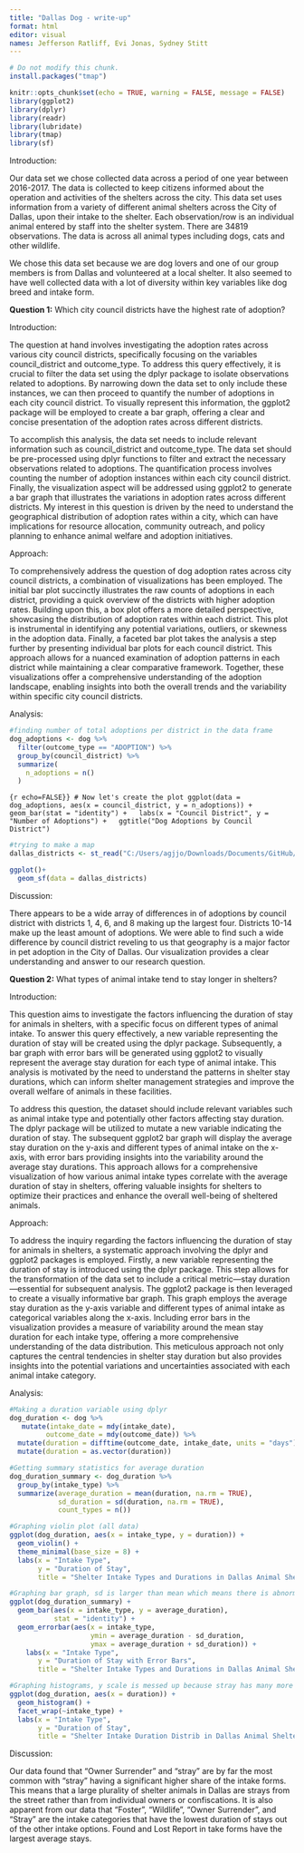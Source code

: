 ```yaml
---
title: "Dallas Dog - write-up"
format: html
editor: visual
names: Jefferson Ratliff, Evi Jonas, Sydney Stitt
---
```


```r
# Do not modify this chunk.
install.packages("tmap")

knitr::opts_chunk$set(echo = TRUE, warning = FALSE, message = FALSE)
library(ggplot2)
library(dplyr)
library(readr)
library(lubridate)
library(tmap)
library(sf)
```

Introduction:

Our data set we chose collected data across a period of one year between 2016-2017. The data is collected to keep citizens informed about the operation and activities of the shelters across the city. This data set uses information from a variety of different animal shelters across the City of Dallas, upon their intake to the shelter. Each observation/row is an individual animal entered by staff into the shelter system. There are 34819 observations. The data is across all animal types including dogs, cats and other wildlife.

We chose this data set because we are dog lovers and one of our group members is from Dallas and volunteered at a local shelter. It also seemed to have well collected data with a lot of diversity within key variables like dog breed and intake form.

**Question 1:** Which city council districts have the highest rate of adoption?

Introduction:

The question at hand involves investigating the adoption rates across various city council districts, specifically focusing on the variables council_district and outcome_type. To address this query effectively, it is crucial to filter the data set using the dplyr package to isolate observations related to adoptions. By narrowing down the data set to only include these instances, we can then proceed to quantify the number of adoptions in each city council district. To visually represent this information, the ggplot2 package will be employed to create a bar graph, offering a clear and concise presentation of the adoption rates across different districts.

To accomplish this analysis, the data set needs to include relevant information such as council_district and outcome_type. The data set should be pre-processed using dplyr functions to filter and extract the necessary observations related to adoptions. The quantification process involves counting the number of adoption instances within each city council district. Finally, the visualization aspect will be addressed using ggplot2 to generate a bar graph that illustrates the variations in adoption rates across different districts. My interest in this question is driven by the need to understand the geographical distribution of adoption rates within a city, which can have implications for resource allocation, community outreach, and policy planning to enhance animal welfare and adoption initiatives.

Approach:

To comprehensively address the question of dog adoption rates across city council districts, a combination of visualizations has been employed. The initial bar plot succinctly illustrates the raw counts of adoptions in each district, providing a quick overview of the districts with higher adoption rates. Building upon this, a box plot offers a more detailed perspective, showcasing the distribution of adoption rates within each district. This plot is instrumental in identifying any potential variations, outliers, or skewness in the adoption data. Finally, a faceted bar plot takes the analysis a step further by presenting individual bar plots for each council district. This approach allows for a nuanced examination of adoption patterns in each district while maintaining a clear comparative framework. Together, these visualizations offer a comprehensive understanding of the adoption landscape, enabling insights into both the overall trends and the variability within specific city council districts.

Analysis:

```r
#finding number of total adoptions per district in the data frame
dog_adoptions <- dog %>%
  filter(outcome_type == "ADOPTION") %>% 
  group_by(council_district) %>% 
  summarize(
    n_adoptions = n()
  )
```

```{r echo=FALSE}}
# Now let's create the plot
ggplot(data = dog_adoptions, aes(x = council_district, y = n_adoptions)) +
  geom_bar(stat = "identity") +
  labs(x = "Council District", y = "Number of Adoptions") +
  ggtitle("Dog Adoptions by Council District")
```

```r
#trying to make a map
dallas_districts <- st_read("C:/Users/agjjo/Downloads/Documents/GitHub/project01-dog/data/Councils/Councils.shp")

ggplot()+
  geom_sf(data = dallas_districts)
```

Discussion:

There appears to be a wide array of differences in of adoptions by council district with districts 1, 4, 6, and 8 making up the largest four. Districts 10-14 make up the least amount of adoptions. We were able to find such a wide difference by council district reveling to us that geography is a major factor in pet adoption in the City of Dallas. Our visualization provides a clear understanding and answer to our research question.

**Question 2:** What types of animal intake tend to stay longer in shelters?

Introduction:

This question aims to investigate the factors influencing the duration of stay for animals in shelters, with a specific focus on different types of animal intake. To answer this query effectively, a new variable representing the duration of stay will be created using the dplyr package. Subsequently, a bar graph with error bars will be generated using ggplot2 to visually represent the average stay duration for each type of animal intake. This analysis is motivated by the need to understand the patterns in shelter stay durations, which can inform shelter management strategies and improve the overall welfare of animals in these facilities.

To address this question, the dataset should include relevant variables such as animal intake type and potentially other factors affecting stay duration. The dplyr package will be utilized to mutate a new variable indicating the duration of stay. The subsequent ggplot2 bar graph will display the average stay duration on the y-axis and different types of animal intake on the x-axis, with error bars providing insights into the variability around the average stay durations. This approach allows for a comprehensive visualization of how various animal intake types correlate with the average duration of stay in shelters, offering valuable insights for shelters to optimize their practices and enhance the overall well-being of sheltered animals.

Approach:

To address the inquiry regarding the factors influencing the duration of stay for animals in shelters, a systematic approach involving the dplyr and ggplot2 packages is employed. Firstly, a new variable representing the duration of stay is introduced using the dplyr package. This step allows for the transformation of the data set to include a critical metric—stay duration—essential for subsequent analysis. The ggplot2 package is then leveraged to create a visually informative bar graph. This graph employs the average stay duration as the y-axis variable and different types of animal intake as categorical variables along the x-axis. Including error bars in the visualization provides a measure of variability around the mean stay duration for each intake type, offering a more comprehensive understanding of the data distribution. This meticulous approach not only captures the central tendencies in shelter stay duration but also provides insights into the potential variations and uncertainties associated with each animal intake category.

Analysis:

```r
#Making a duration variable using dplyr
dog_duration <- dog %>%
   mutate(intake_date = mdy(intake_date),
         outcome_date = mdy(outcome_date)) %>%
  mutate(duration = difftime(outcome_date, intake_date, units = "days")) %>%
  mutate(duration = as.vector(duration))

#Getting summary statistics for average duration
dog_duration_summary <- dog_duration %>%
  group_by(intake_type) %>%
  summarize(average_duration = mean(duration, na.rm = TRUE),
            sd_duration = sd(duration, na.rm = TRUE),
            count_types = n()) 

#Graphing violin plot (all data)
ggplot(dog_duration, aes(x = intake_type, y = duration)) +
  geom_violin() +
  theme_minimal(base_size = 8) +
  labs(x = "Intake Type", 
       y = "Duration of Stay", 
       title = "Shelter Intake Types and Durations in Dallas Animal Shelters in 2016 and 2017")

#Graphing bar graph, sd is larger than mean which means there is abnormal distributions
ggplot(dog_duration_summary) +
  geom_bar(aes(x = intake_type, y = average_duration), 
           stat = "identity") +
  geom_errorbar(aes(x = intake_type, 
                    ymin = average_duration - sd_duration, 
                    ymax = average_duration + sd_duration)) +
    labs(x = "Intake Type", 
       y = "Duration of Stay with Error Bars", 
       title = "Shelter Intake Types and Durations in Dallas Animal Shelters in 2016 and 2017")

#Graphing histograms, y scale is messed up because stray has many more observations than other groups
ggplot(dog_duration, aes(x = duration)) +
  geom_histogram() +
  facet_wrap(~intake_type) +
  labs(x = "Intake Type", 
       y = "Duration of Stay", 
       title = "Shelter Intake Duration Distrib in Dallas Animal Shelters in 2016 and 2017")
```

Discussion:

Our data found that "Owner Surrender" and "stray" are by far the most common with "stray" having a significant higher share of the intake forms. This means that a large plurality of shelter animals in Dallas are strays from the street rather than from individual owners or confiscations. It is also apparent from our data that "Foster", "Wildlife", "Owner Surrender", and "Stray" are the intake categories that have the lowest duration of stays out of the other intake options. Found and Lost Report in take forms have the largest average stays.
